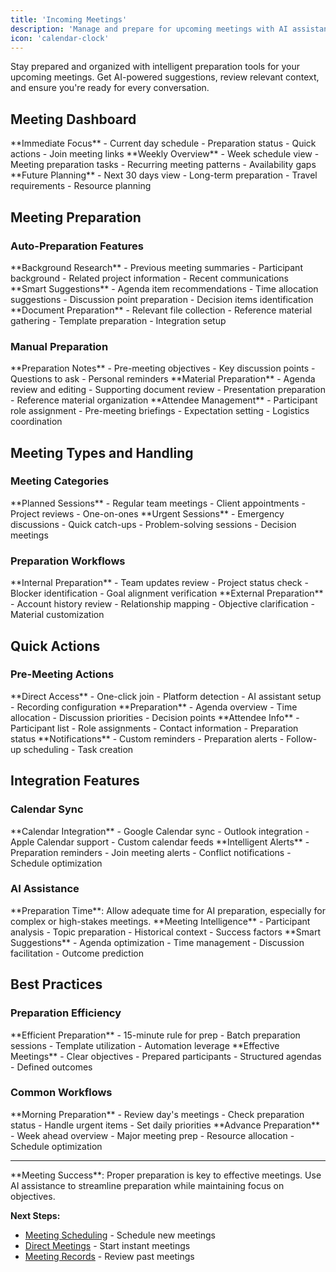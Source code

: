 ```yaml
---
title: 'Incoming Meetings'
description: 'Manage and prepare for upcoming meetings with AI assistance'
icon: 'calendar-clock'
---
```


Stay prepared and organized with intelligent preparation tools for your upcoming meetings. Get AI-powered suggestions, review relevant context, and ensure you're ready for every conversation.

## Meeting Dashboard

<CardGroup cols={3}>
  <Card title="Today's Meetings" icon="clock">
    **Immediate Focus**
    - Current day schedule
    - Preparation status
    - Quick actions
    - Join meeting links
  </Card>
  <Card title="This Week" icon="calendar-week">
    **Weekly Overview**
    - Week schedule view
    - Meeting preparation tasks
    - Recurring meeting patterns
    - Availability gaps
  </Card>
  <Card title="Upcoming" icon="calendar-days">
    **Future Planning**
    - Next 30 days view
    - Long-term preparation
    - Travel requirements
    - Resource planning
  </Card>
</CardGroup>

## Meeting Preparation

### Auto-Preparation Features

<Steps>
  <Step title="Context Gathering">
    **Background Research**
    - Previous meeting summaries
    - Participant background
    - Related project information
    - Recent communications
  </Step>
  
  <Step title="Agenda Intelligence">
    **Smart Suggestions**
    - Agenda item recommendations
    - Time allocation suggestions
    - Discussion point preparation
    - Decision items identification
  </Step>
  
  <Step title="Resource Assembly">
    **Document Preparation**
    - Relevant file collection
    - Reference material gathering
    - Template preparation
    - Integration setup
  </Step>
</Steps>

### Manual Preparation

<Tabs>
  <Tab title="Meeting Notes">
    **Preparation Notes**
    - Pre-meeting objectives
    - Key discussion points
    - Questions to ask
    - Personal reminders
  </Tab>
  
  <Tab title="Document Review">
    **Material Preparation**
    - Agenda review and editing
    - Supporting document review
    - Presentation preparation
    - Reference material organization
  </Tab>
  
  <Tab title="Participant Prep">
    **Attendee Management**
    - Participant role assignment
    - Pre-meeting briefings
    - Expectation setting
    - Logistics coordination
  </Tab>
</Tabs>

## Meeting Types and Handling

### Meeting Categories

<CardGroup cols={2}>
  <Card title="Scheduled Meetings" icon="calendar-check">
    **Planned Sessions**
    - Regular team meetings
    - Client appointments
    - Project reviews
    - One-on-ones
  </Card>
  <Card title="Ad-hoc Meetings" icon="bolt">
    **Urgent Sessions**
    - Emergency discussions
    - Quick catch-ups
    - Problem-solving sessions
    - Decision meetings
  </Card>
</CardGroup>

### Preparation Workflows

<Accordion>
  <AccordionItem title="Team Meetings">
    **Internal Preparation**
    - Team updates review
    - Project status check
    - Blocker identification
    - Goal alignment verification
  </AccordionItem>
  
  <AccordionItem title="Client Meetings">
    **External Preparation**
    - Account history review
    - Relationship mapping
    - Objective clarification
    - Material customization
  </AccordionItem>
</Accordion>

## Quick Actions

### Pre-Meeting Actions

<CardGroup cols={4}>
  <Card title="Join Meeting" icon="video">
    **Direct Access**
    - One-click join
    - Platform detection
    - AI assistant setup
    - Recording configuration
  </Card>
  <Card title="Review Agenda" icon="list">
    **Preparation**
    - Agenda overview
    - Time allocation
    - Discussion priorities
    - Decision points
  </Card>
  <Card title="Check Participants" icon="users">
    **Attendee Info**
    - Participant list
    - Role assignments
    - Contact information
    - Preparation status
  </Card>
  <Card title="Set Reminders" icon="bell">
    **Notifications**
    - Custom reminders
    - Preparation alerts
    - Follow-up scheduling
    - Task creation
  </Card>
</CardGroup>

## Integration Features

### Calendar Sync

<Steps>
  <Step title="Multi-Platform Sync">
    **Calendar Integration**
    - Google Calendar sync
    - Outlook integration
    - Apple Calendar support
    - Custom calendar feeds
  </Step>
  
  <Step title="Smart Notifications">
    **Intelligent Alerts**
    - Preparation reminders
    - Join meeting alerts
    - Conflict notifications
    - Schedule optimization
  </Step>
</Steps>

### AI Assistance

<Warning>
**Preparation Time**: Allow adequate time for AI preparation, especially for complex or high-stakes meetings.
</Warning>

<Tabs>
  <Tab title="Context Analysis">
    **Meeting Intelligence**
    - Participant analysis
    - Topic preparation
    - Historical context
    - Success factors
  </Tab>
  
  <Tab title="Recommendation Engine">
    **Smart Suggestions**
    - Agenda optimization
    - Time management
    - Discussion facilitation
    - Outcome prediction
  </Tab>
</Tabs>

## Best Practices

### Preparation Efficiency

<CardGroup cols={2}>
  <Card title="Time Management" icon="clock">
    **Efficient Preparation**
    - 15-minute rule for prep
    - Batch preparation sessions
    - Template utilization
    - Automation leverage
  </Card>
  <Card title="Quality Focus" icon="star">
    **Effective Meetings**
    - Clear objectives
    - Prepared participants
    - Structured agendas
    - Defined outcomes
  </Card>
</CardGroup>

### Common Workflows

<Steps>
  <Step title="Daily Review">
    **Morning Preparation**
    - Review day's meetings
    - Check preparation status
    - Handle urgent items
    - Set daily priorities
  </Step>
  
  <Step title="Weekly Planning">
    **Advance Preparation**
    - Week ahead overview
    - Major meeting prep
    - Resource allocation
    - Schedule optimization
  </Step>
</Steps>

---

<Info>
**Meeting Success**: Proper preparation is key to effective meetings. Use AI assistance to streamline preparation while maintaining focus on objectives.
</Info>

**Next Steps:**
- [Meeting Scheduling](/optiverse/meetings/scheduling) - Schedule new meetings
- [Direct Meetings](/optiverse/meetings/direct-meetings) - Start instant meetings
- [Meeting Records](/optiverse/meetings/meeting-records) - Review past meetings 